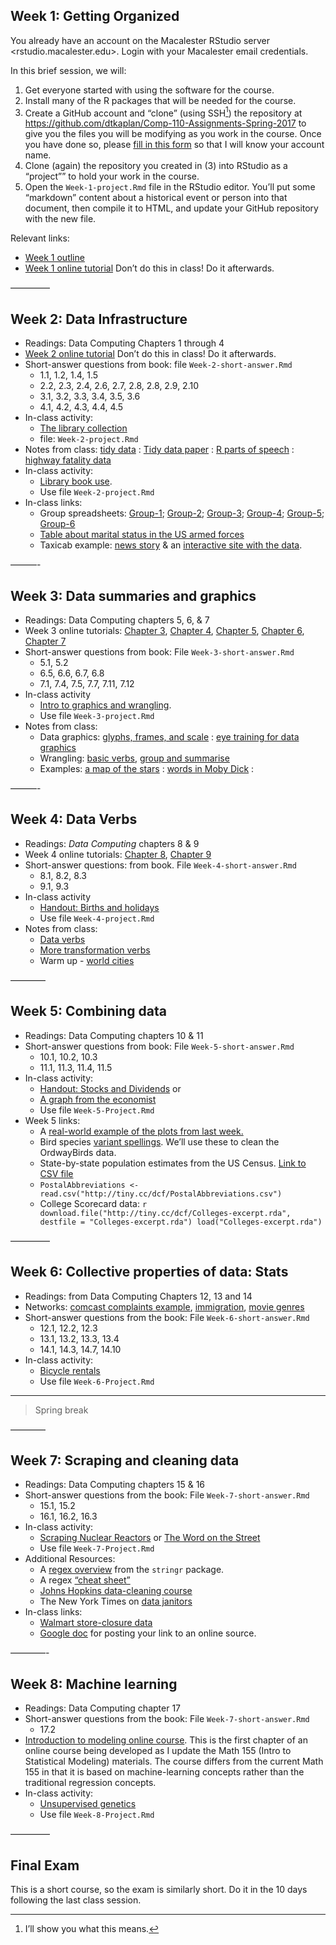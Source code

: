 ## Week 1: Getting Organized

You already have an account on the Macalester RStudio server <rstudio.macalester.edu>. Login with your Macalester email credentials.

In this brief session, we will:

1. Get everyone started with using the software for the course. 
2. Install many of the R packages that will be needed for the course.
3. Create a GitHub account and "clone" (using SSH^[I'll show you what this means.]) the repository at <https://github.com/dtkaplan/Comp-110-Assignments-Spring-2017> to give you the files you will be modifying as you work in the course. Once you have done so, please [fill in this form](https://docs.google.com/forms/d/e/1FAIpQLSdEMEn_uHkv4Wm3BDYZ4TU_XxrrSVfXlQ5S7NK0vZvTTm5u-Q/viewform) so that I will know your account name.
4. Clone (again) the repository you created in (3) into RStudio as a "project"" to hold your work in the course.
5. Open the `Week-1-project.Rmd` file in the RStudio editor. You'll put some "markdown" content about a historical event or person into that document, then compile it to HTML, and update your GitHub repository with the new file.

Relevant links:

- [Week 1 outline](Notes/Week-1-outline.html)
- [Week 1 online tutorial](https://dtkaplan.shinyapps.io/Chapter-01-collection/) Don't do this in class! Do it afterwards.

--------------<span id="week-2"></span>

## Week 2: Data Infrastructure 

* Readings: Data Computing Chapters 1 through 4
* [Week 2 online tutorial](https://dtkaplan.shinyapps.io/chapter-02-collection5/) Don't do this in class! Do it afterwards.
* Short-answer questions from book: file `Week-2-short-answer.Rmd`
    - 1.1, 1.2, 1.4, 1.5
    - 2.2, 2.3, 2.4, 2.6, 2.7, 2.8, 2.8, 2.9, 2.10
    - 3.1, 3.2, 3.3, 3.4, 3.5, 3.6
    - 4.1, 4.2, 4.3, 4.4, 4.5
* In-class activity: 
    - [The library collection](Projects/251-Library-Books-github.html)
    - file: `Week-2-project.Rmd`
* Notes from class: [tidy data](DCF-materials-book/_book/tidy-data.html) : [Tidy data paper](https://www.jstatsoft.org/article/view/v059i10) : [R parts of speech](DCF-materials-book/_book/r-programming-parts-of-speech.html) : [highway fatality data](DCF-materials-book/_book/case-study-highway-fatalities.html)
* In-class activity: 
    - [Library book use](DCF-materials-book/Handouts/251-Library-Books-github.html). 
    - Use file `Week-2-project.Rmd`
* In-class links:
    - Group spreadsheets: [Group-1](https://docs.google.com/spreadsheet/ccc?key=0Am13enSalO74dHNpejZtd3dQTXlPM245R0ZQbG0yYkE&usp=sharing); [Group-2](https://docs.google.com/spreadsheet/ccc?key=0Am13enSalO74dHk1enZoVnhrV09ad2x4dXR1MlpWNFE&usp=sharing); [Group-3](https://docs.google.com/spreadsheet/ccc?key=0Am13enSalO74dElIQkh0SWtyaW9aRkdMZVBERHdJNXc#gid=0); [Group-4](https://docs.google.com/spreadsheet/ccc?key=0Am13enSalO74dEYxdEhWZUI1S3NxN2ZaaThXSEtMVWc&usp=sharing); [Group-5](https://docs.google.com/spreadsheet/ccc?key=0Am13enSalO74dDVsLWJaUHV5emFVQlVfSjFrdmFkYXc&usp=sharing); [Group-6](https://docs.google.com/spreadsheet/ccc?key=0Am13enSalO74dFdvNGpFZkNuUHZqd2g2UEVDc0VEZEE&usp=sharing)
    - [Table about marital status in the US armed forces](https://docs.google.com/spreadsheets/d/1Ow6Cm4z-Z1Yybk3i352msulYCEDOUaOghmo9ALajyHo/edit#gid=1811988794)
    - Taxicab example:  [news story](http://www.nytimes.com/2014/09/02/science/sharing-taxis-nyc-mathematics.html) & an [interactive site with the data]( http://www.hubcab.org/).


----------<span id="week-3"></span>

## Week 3: Data summaries and graphics 

* Readings: Data Computing chapters 5, 6, & 7
* Week 3 online tutorials: [Chapter 3](https://dtkaplan.shinyapps.io/Chapter-03-collection/), [Chapter 4](https://dtkaplan.shinyapps.io/Chapter-04-collection/), [Chapter 5](https://dtkaplan.shinyapps.io/Chapter-05-collection/), [Chapter 6](https://dtkaplan.shinyapps.io/Chapter-06-collection/), [Chapter 7](https://dtkaplan.shinyapps.io/Chapter-07-collection/)
* Short-answer questions from book: File `Week-3-short-answer.Rmd`
    - 5.1, 5.2
    - 6.5, 6.6, 6.7, 6.8
    - 7.1, 7.4, 7.5, 7.7, 7.11, 7.12
* In-class activity
    - [Intro to graphics and wrangling](Projects/351-Intro-Graphics-Wrangling.html). 
    - Use file `Week-3-project.Rmd`
* Notes from class: 
    - Data graphics: [glyphs, frames, and scale](Presentations/332-GlyphsFramesScales.html) : [eye training for data graphics](Presentations/333-eye-training-for-graphics.html)  
    - Wrangling: [basic verbs](Presentations/431-BasicVerbs.html), [group and summarise](Presentations/422-groupby-summarise.Rmd) 
    - Examples: [a map of the stars](Examples/StarMap/337-star-map.html) : [words in Moby Dick](Examples/MobyDick/438-MobyDick.html) :
<!-- [data vs information](DCF-materials-book/_book/data-vs-information.html) : -->



----------<span id="week-4"></span>

## Week 4: Data Verbs

* Readings: *Data Computing* chapters 8 & 9
* Week 4 online tutorials: [Chapter 8](https://dtkaplan.shinyapps.io/Chapter-08-collection/), [Chapter 9](https://dtkaplan.shinyapps.io/Chapter-09-collection/)
* Short-answer questions: from book. File `Week-4-short-answer.Rmd`
    - 8.1, 8.2, 8.3
    - 9.1, 9.3
* In-class activity
    - [Handout: Births and holidays](Projects/453-Births-and-holidays.html)
    - Use file `Week-4-project.Rmd`
* Notes from class: 
    - [Data verbs](Presentations/432-Commonly_Used_Data_Verbs.html)
    - [More transformation verbs](Presentations/433-More-Transformations.html)
    - Warm up - [world cities](Examples/WorldCities/439-Cities.html.html) 


------------<span id="week-5"></span>

## Week 5: Combining data

* Readings: Data Computing chapters 10 & 11
* Short-answer questions from book: File `Week-5-short-answer.Rmd`
    - 10.1, 10.2, 10.3
    - 11.1, 11.3, 11.4, 11.5
* In-class activity:
    - [Handout: Stocks and Dividends](Projects/551-Stocks-and-dividends.html) or
    - [A graph from the economist](Projects/552-Economist-graph.html)
    - Use file `Week-5-Project.Rmd`
* Week 5 links:
    - A [real-world example of the plots from last week.](https://mail.google.com/mail/u/0/#inbox/15a8aac84665bd12)
    - Bird species [variant spellings](https://docs.google.com/spreadsheets/d/1GDKeulVSRXL7Q_5Q0a7Offc_IPX2T4sZ80VN5VLASew/edit#gid=0).  We'll use these to clean the OrdwayBirds data.
    - State-by-state population estimates from the US Census. [Link to CSV file](http://www.census.gov/popest/data/state/asrh/2015/files/SCPRC-EST2015-18+POP-RES.csv)
    - `PostalAbbreviations <- read.csv("http://tiny.cc/dcf/PostalAbbreviations.csv")`
    - College Scorecard data:
        ```r
download.file("http://tiny.cc/dcf/Colleges-excerpt.rda", 
              destfile = "Colleges-excerpt.rda")
load("Colleges-excerpt.rda")
```

--------------<span id="week-6"></span>

## Week 6: Collective properties of data: Stats

* Readings: from Data Computing Chapters 12, 13 and 14
* Networks: [comcast complaints example](https://mail.google.com/mail/u/0/#inbox/15aa997de25c63ca),
[immigration](Examples/Migration/Migration.html), [movie genres](Examples/MovieLens/MovieLens.html)
* Short-answer questions from the book: File `Week-6-short-answer.Rmd`
    - 12.1, 12.2, 12.3
    - 13.1, 13.2, 13.3, 13.4
    - 14.1, 14.3, 14.7, 14.10
* In-class activity: 
    - [Bicycle rentals](Projects/452-Bicycle-Rentals.html)
    - Use file `Week-6-Project.Rmd` 
    
---------
    
> Spring break

------------<span id="week-7"></span>

## Week 7: Scraping and cleaning data

* Readings: Data Computing chapters 15 & 16
* Short-answer questions from the book: File `Week-7-short-answer.Rmd`
    - 15.1, 15.2
    - 16.1, 16.2, 16.3
* In-class activity: 
    - [Scraping Nuclear Reactors](Projects/832-NuclearReactors.html) or [The Word on the Street](Projects/751-StreetEndings.html)
    - Use file `Week-7-Project.Rmd`
* Additional Resources:
    - A [regex overview](https://cran.r-project.org/web/packages/stringr/vignettes/regular-expressions.html) from the `stringr` package.
    - A regex ["cheat sheet"](http://krijnhoetmer.nl/stuff/regex/cheat-sheet/)
    - [Johns Hopkins data-cleaning course](https://www.coursera.org/course/getdata)
    - The New York Times on [data janitors](http://www.nytimes.com/2014/08/18/technology/for-big-data-scientists-hurdle-to-insights-is-janitor-work.html?_r=0)
* In-class links:
    - [Walmart store-closure data](http://news.walmart.com/news-archive/2016/01/15/walmart-continues-sharpened-focus-on-portfolio-management)
    - [Google doc](https://docs.google.com/document/d/1AFWPdPjivqp3R4Gy0n5fM52EDnxsg4xxaibzPHbNn6U/edit?usp=sharing) for posting your link to an online source.
    
-------------<span id="week-8"></span>

## Week 8: Machine learning


* Readings: Data Computing chapter 17
* Short-answer questions from the book: File `Week-7-short-answer.Rmd`
    - 17.2
* [Introduction to modeling online course](https://www.datacamp.com/courses/introduction-to-statistical-modeling-part-1). This is the first chapter of an online course being developed as I update the Math 155 (Intro to Statistical Modeling) materials. The course differs from the current Math 155 in that it is based on machine-learning concepts rather than the traditional regression concepts. 
* In-class activity: 
    - [Unsupervised genetics](Projects/863-UnsupervisedGenetics.html)
    - Use file `Week-8-Project.Rmd`

--------------<span id="final-exam"></span>

## Final Exam 

This is a short course, so the exam is similarly short. Do it in the 10 days following the last class session.
